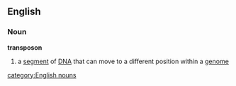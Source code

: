 ==English==
===Noun===
{{wikipedia}}
'''transposon'''
# a [[segment]] of [[DNA]] that can move to a different position within a [[genome]]
[[category:English nouns]]